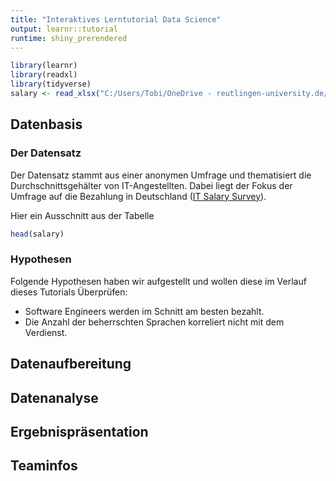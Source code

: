 ```yaml
---
title: "Interaktives Lerntutorial Data Science"
output: learnr::tutorial
runtime: shiny_prerendered
---
```


```r
library(learnr)
library(readxl)
library(tidyverse)
salary <- read_xlsx("C:/Users/Tobi/OneDrive - reutlingen-university.de/Studium/Data Science-BigChungus/DatensatzBenni/Datensaetze/ITSalary2020.xlsx")
```

## Datenbasis

### Der Datensatz

Der Datensatz stammt aus einer anonymen Umfrage und thematisiert die Durchschnittsgehälter von IT-Angestellten.
Dabei liegt der Fokus der Umfrage auf die Bezahlung in Deutschland ([IT Salary Survey](https://www.kaggle.com/datasets/parulpandey/2020-it-salary-survey-for-eu-region)).

Hier ein Ausschnitt aus der Tabelle

```r
head(salary)
```

### Hypothesen

Folgende Hypothesen haben wir aufgestellt und wollen diese im Verlauf dieses Tutorials Überprüfen:

* Software Engineers werden im Schnitt am besten bezahlt.
* Die Anzahl der beherrschten Sprachen korreliert nicht mit dem Verdienst.

## Datenaufbereitung

## Datenanalyse

## Ergebnispräsentation

## Teaminfos